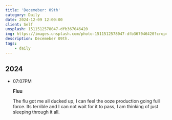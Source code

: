 ```yaml
---
title: 'Decemeber: 09th'
category: Daily
date: 2024-12-09 12:00:00
client: Self
unsplash: 1511512578047-dfb367046420
img: https://images.unsplash.com/photo-1511512578047-dfb367046420?crop=entropy&cs=srgb&fm=jpg&ixid=MnwzNjM5Nzd8MHwxfHJhbmRvbXx8fHx8fHx8fDE2ODE3NDg2ODY&ixlib=rb-4.0.3&q=85
description: Decemeber 09th.
tags:
    - daily
---
```



## 2024

-   07:07PM
    
    **Fluu**

    The flu got me all ducked up, I can feel the ooze production going full force.
    Its terrible and I can not wait for it to pass, I am thinking of just sleeping through it all.

